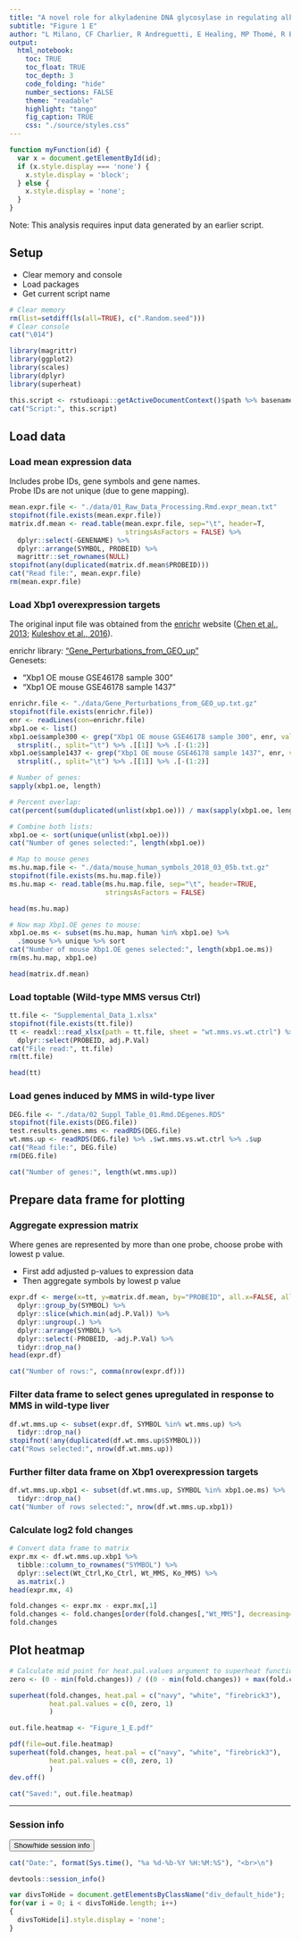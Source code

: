 ```yaml
---
title: "A novel role for alkyladenine DNA glycosylase in regulating alkylation-induced ER stress"
subtitle: "Figure 1 E"
author: "L Milano, CF Charlier, R Andreguetti, E Healing, MP Thomé, R Elliott, JY Masson, LD Samson, G Lenz, JAP Henriques, A Nohturfft and LB Meira"
output:
  html_notebook:
    toc: TRUE
    toc_float: TRUE
    toc_depth: 3
    code_folding: "hide"
    number_sections: FALSE
    theme: "readable"
    highlight: "tango"
    fig_caption: TRUE
    css: "./source/styles.css"
---
```


```js
function myFunction(id) {
  var x = document.getElementById(id);
  if (x.style.display === 'none') {
    x.style.display = 'block';
  } else {
    x.style.display = 'none';
  }
}
```

<div class="comments">
Note: This analysis requires input data generated by an earlier script.
</div>

## Setup  

* Clear memory and console  
* Load packages  
* Get current script name  


```r
# Clear memory
rm(list=setdiff(ls(all=TRUE), c(".Random.seed")))
# Clear console
cat("\014")
```

```r
library(magrittr)
library(ggplot2)
library(scales)
library(dplyr)
library(superheat)
```


```r
this.script <- rstudioapi::getActiveDocumentContext()$path %>% basename
cat("Script:", this.script)
```

## Load data  
### Load mean expression data  
Includes probe IDs, gene symbols and gene names.  
Probe IDs are not unique (due to gene mapping).  

```r
mean.expr.file <- "./data/01_Raw_Data_Processing.Rmd.expr_mean.txt"
stopifnot(file.exists(mean.expr.file))
matrix.df.mean <- read.table(mean.expr.file, sep="\t", header=T,
                             stringsAsFactors = FALSE) %>% 
  dplyr::select(-GENENAME) %>% 
  dplyr::arrange(SYMBOL, PROBEID) %>% 
  magrittr::set_rownames(NULL)
stopifnot(any(duplicated(matrix.df.mean$PROBEID)))
cat("Read file:", mean.expr.file)
rm(mean.expr.file)
```


### Load Xbp1 overexpression targets  

The original input file was obtained from the [enrichr](https://maayanlab.cloud/Enrichr/) website ([Chen et al., 2013](https://pubmed.ncbi.nlm.nih.gov/23586463/); [Kuleshov et al., 2016](https://pubmed.ncbi.nlm.nih.gov/27141961/)).

enrichr library: ["Gene_Perturbations_from_GEO_up"](https://maayanlab.cloud/Enrichr/#stats)  
Genesets:  

* "Xbp1 OE mouse GSE46178 sample 300"  
* "Xbp1 OE mouse GSE46178 sample 1437"  


```r
enrichr.file <- "./data/Gene_Perturbations_from_GEO_up.txt.gz"
stopifnot(file.exists(enrichr.file))
enr <- readLines(con=enrichr.file)
xbp1.oe <- list()
xbp1.oe$sample300 <- grep("Xbp1 OE mouse GSE46178 sample 300", enr, value=T) %>% 
  strsplit(., split="\t") %>% .[[1]] %>% .[-(1:2)]
xbp1.oe$sample1437 <- grep("Xbp1 OE mouse GSE46178 sample 1437", enr, value=T) %>% 
  strsplit(., split="\t") %>% .[[1]] %>% .[-(1:2)]
```


```r
# Number of genes:
sapply(xbp1.oe, length)
```


```r
# Percent overlap:  
cat(percent(sum(duplicated(unlist(xbp1.oe))) / max(sapply(xbp1.oe, length))))
```

  
```r
# Combine both lists:
xbp1.oe <- sort(unique(unlist(xbp1.oe)))
cat("Number of genes selected:", length(xbp1.oe))
```


```r
# Map to mouse genes
ms.hu.map.file <- "./data/mouse_human_symbols_2018_03_05b.txt.gz"
stopifnot(file.exists(ms.hu.map.file))
ms.hu.map <- read.table(ms.hu.map.file, sep="\t", header=TRUE,
                        stringsAsFactors = FALSE)
```

```r
head(ms.hu.map)
```


```r
# Now map Xbp1.OE genes to mouse:
xbp1.oe.ms <- subset(ms.hu.map, human %in% xbp1.oe) %>% 
  .$mouse %>% unique %>% sort
cat("Number of mouse Xbp1.OE genes selected:", length(xbp1.oe.ms))
rm(ms.hu.map, xbp1.oe)
```


```r
head(matrix.df.mean)
```

### Load toptable (Wild-type MMS versus Ctrl)  
```r
tt.file <- "Supplemental_Data_1.xlsx"
stopifnot(file.exists(tt.file))
tt <- readxl::read_xlsx(path = tt.file, sheet = "wt.mms.vs.wt.ctrl") %>% 
  dplyr::select(PROBEID, adj.P.Val)
cat("File read:", tt.file)
rm(tt.file)
```

```r
head(tt)
```

### Load genes induced by MMS in wild-type liver  
```r
DEG.file <- "./data/02_Suppl_Table_01.Rmd.DEgenes.RDS"
stopifnot(file.exists(DEG.file))
test.results.genes.mms <- readRDS(DEG.file)
wt.mms.up <- readRDS(DEG.file) %>% .$wt.mms.vs.wt.ctrl %>% .$up
cat("Read file:", DEG.file)
rm(DEG.file)
```

```r
cat("Number of genes:", length(wt.mms.up))
```



## Prepare data frame for plotting  
### Aggregate expression matrix  
Where genes are represented by more than one probe, choose probe with lowest p value.  

* First add adjusted p-values to expression data  
* Then aggregate symbols by lowest p value  

```r
expr.df <- merge(x=tt, y=matrix.df.mean, by="PROBEID", all.x=FALSE, all.y=TRUE) %>% 
  dplyr::group_by(SYMBOL) %>% 
  dplyr::slice(which.min(adj.P.Val)) %>% 
  dplyr::ungroup(.) %>% 
  dplyr::arrange(SYMBOL) %>% 
  dplyr::select(-PROBEID, -adj.P.Val) %>% 
  tidyr::drop_na()
head(expr.df)
```

```r
cat("Number of rows:", comma(nrow(expr.df)))
```


### Filter data frame to select genes upregulated in response to MMS in wild-type liver  
```r
df.wt.mms.up <- subset(expr.df, SYMBOL %in% wt.mms.up) %>% 
  tidyr::drop_na()
stopifnot(!any(duplicated(df.wt.mms.up$SYMBOL)))
cat("Rows selected:", nrow(df.wt.mms.up))
```

### Further filter data frame on Xbp1 overexpression targets  
```r
df.wt.mms.up.xbp1 <- subset(df.wt.mms.up, SYMBOL %in% xbp1.oe.ms) %>%
  tidyr::drop_na()
cat("Number of rows selected:", nrow(df.wt.mms.up.xbp1))
```


### Calculate log2 fold changes  
```r
# Convert data frame to matrix
expr.mx <- df.wt.mms.up.xbp1 %>% 
  tibble::column_to_rownames("SYMBOL") %>% 
  dplyr::select(Wt_Ctrl,Ko_Ctrl, Wt_MMS, Ko_MMS) %>% 
  as.matrix(.)
head(expr.mx, 4)
```


```r
fold.changes <- expr.mx - expr.mx[,1]
fold.changes <- fold.changes[order(fold.changes[,"Wt_MMS"], decreasing=TRUE),]
fold.changes
```


## Plot heatmap  
```r
# Calculate mid point for heat.pal.values argument to superheat function
zero <- (0 - min(fold.changes)) / ((0 - min(fold.changes)) + max(fold.changes))
```


```r
superheat(fold.changes, heat.pal = c("navy", "white", "firebrick3"),
          heat.pal.values = c(0, zero, 1)
          )
```

```r
out.file.heatmap <- "Figure_1_E.pdf"

pdf(file=out.file.heatmap)
superheat(fold.changes, heat.pal = c("navy", "white", "firebrick3"),
          heat.pal.values = c(0, zero, 1)
          )
dev.off()
```

```r
cat("Saved:", out.file.heatmap)
```


<hr>

### Session info  

<button class="button" onclick="myFunction('DIV_5')">Show/hide session info</button>
<div id="DIV_5" class="div_default_hide">

```r
cat("Date:", format(Sys.time(), "%a %d-%b-%Y %H:%M:%S"), "<br>\n")
```

```r
devtools::session_info()
```
</div>
  
```js
var divsToHide = document.getElementsByClassName("div_default_hide");
for(var i = 0; i < divsToHide.length; i++)
{
  divsToHide[i].style.display = 'none';
}
```



